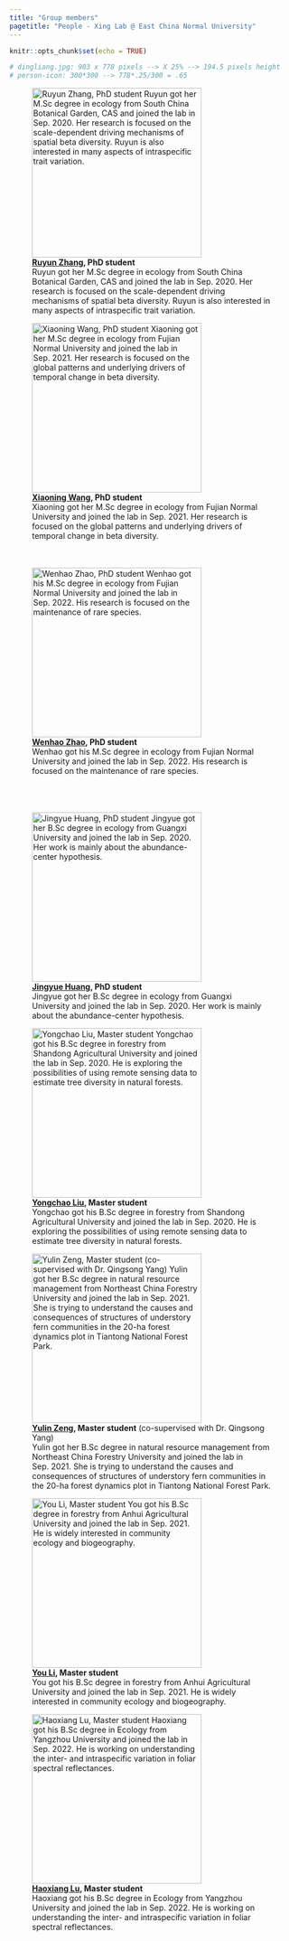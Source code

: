 ```yaml
---
title: "Group members"
pagetitle: "People - Xing Lab @ East China Normal University"
---
```


```r
knitr::opts_chunk$set(echo = TRUE)
```

```r
# dingliang.jpg: 903 x 778 pixels --> X 25% --> 194.5 pixels height 
# person-icon: 300*300 --> 778*.25/300 = .65
```

<div class="row">
<!-- <div class="col-md-4" align="center"> -->
<!-- ![**[Dingliang Xing](index.html), PI**](dingliang2.jpg){#id .class width=auto height=300px} -->
<!-- </div> -->

<!-- <div class="col-md-4" align="center"> -->
<!-- ![**[Antony Waigwa Njogu](mailto:antonynjogu48@gmail.com), Postdoc** (co-supervised with Prof. Jian Zhang) <br>Antony got his PhD in ecology from Wuhan Botanical Garden, CAS and joined the lab in Sep. 2021. His main focus is on analyzing and understanding compositional variation of plant species along the elevational gradient of Mount Kenya.](waigwa.jpg){#id .class width=auto height=300px} -->
<!-- </div> -->

<div class="col-md-4" align="center">
![**[Ruyun Zhang](mailto:zhangruyun12@gmail.com), PhD student** <br> Ruyun got her M.Sc degree in ecology from South China Botanical Garden, CAS and joined the lab in Sep. 2020. Her research is focused on the scale-dependent driving mechanisms of spatial beta diversity. Ruyun is also interested in many aspects of intraspecific trait variation.<br>](ruyun.jpg){#id .class width=auto height=300px}
</div>

<div class="col-md-4" align="center">
![**[Xiaoning Wang](mailto:Xiaoning_wang95@126.com), PhD student**<br>Xiaoning got her M.Sc degree in ecology from Fujian Normal University and joined the lab in Sep. 2021. Her research is focused on the global patterns and underlying drivers of temporal change in beta diversity.<br><br><br>](xiaoning.jpg){#id .class width=auto height=300px}
</div>

<div class="col-md-4" align="center">
![**[Wenhao Zhao](mailto:wenhao_zhao126@126.com), PhD student**<br>Wenhao got his M.Sc degree in ecology from Fujian Normal University and joined the lab in Sep. 2022. His research is focused on the maintenance of rare species.<br><br><br><br>](wenhao.jpg){#id .class width=auto height=300px}
</div>

<div class="col-md-4" align="center">
![**[Jingyue Huang](mailto:jingyue_huang@qq.com), PhD student**<br>Jingyue got her B.Sc degree in ecology from Guangxi University and joined the lab in Sep. 2020. Her work is mainly about the abundance-center hypothesis. ](jingyue.jpg){#id .class width=auto height=300px}
</div>

<div class="col-md-4" align="center">
![**[Yongchao Liu](mailto:yongchaoliu1@163.com), Master student**<br>Yongchao got his B.Sc degree in forestry from Shandong Agricultural University and joined the lab in Sep. 2020. He is exploring the possibilities of using remote sensing data to estimate tree diversity in natural forests.](yongchao.jpg){#id .class width=auto height=300px}
</div>

<div class="col-md-4" align="center">
![**[Yulin Zeng](mailto:yulin_z21@163.com), Master student** (co-supervised with Dr. Qingsong Yang)<br>Yulin got her B.Sc degree in natural resource management from Northeast China Forestry University and joined the lab in Sep. 2021. She is trying to understand the causes and consequences of structures of understory fern communities in the 20-ha forest dynamics plot in Tiantong National Forest Park.](yulin.jpg){#id .class width=auto height=300px}
</div>

<div class="col-md-4" align="center">
![**[You Li](mailto:liyou2017kk@126.com), Master student**<br>You got his B.Sc degree in forestry from Anhui Agricultural University and joined the lab in Sep. 2021. He is widely interested in community ecology and biogeography.](liyou.jpg){#id .class width=auto height=300px}
</div>

<div class="col-md-4" align="center">
![**[Haoxiang Lu](mailto:hxluuu@163.com), Master student**<br>Haoxiang got his B.Sc degree in Ecology from Yangzhou University and joined the lab in Sep. 2022. He is working on understanding the inter- and intraspecific variation in foliar spectral reflectances.](haoxiang.jpg){#id .class width=auto height=300px}
</div>

<!-- <div class="col-md-4" align="center"> -->
<!-- ![**[You?](mailto:xingdingliang@gmail.com)**](person-icon.png){#id .class width=auto height=300px}  -->
<!-- </div> -->

</div>



